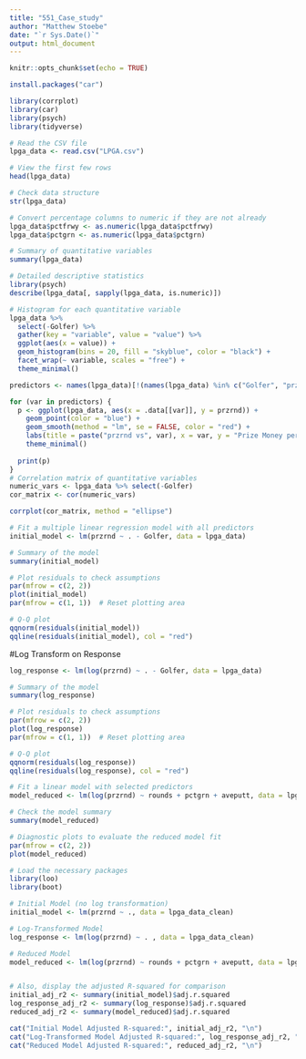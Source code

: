 ```yaml
---
title: "551_Case_study"
author: "Matthew Stoebe"
date: "`r Sys.Date()`"
output: html_document
---
```


```r
knitr::opts_chunk$set(echo = TRUE)

install.packages("car")

library(corrplot)
library(car)
library(psych)
library(tidyverse)
```


```r

# Read the CSV file
lpga_data <- read.csv("LPGA.csv")

# View the first few rows
head(lpga_data)

# Check data structure
str(lpga_data)

# Convert percentage columns to numeric if they are not already
lpga_data$pctfrwy <- as.numeric(lpga_data$pctfrwy)
lpga_data$pctgrn <- as.numeric(lpga_data$pctgrn)

# Summary of quantitative variables
summary(lpga_data)

# Detailed descriptive statistics
library(psych)
describe(lpga_data[, sapply(lpga_data, is.numeric)])

# Histogram for each quantitative variable
lpga_data %>%
  select(-Golfer) %>%
  gather(key = "variable", value = "value") %>%
  ggplot(aes(x = value)) +
  geom_histogram(bins = 20, fill = "skyblue", color = "black") +
  facet_wrap(~ variable, scales = "free") +
  theme_minimal()

predictors <- names(lpga_data)[!(names(lpga_data) %in% c("Golfer", "przrnd"))]

for (var in predictors) {
  p <- ggplot(lpga_data, aes(x = .data[[var]], y = przrnd)) +
    geom_point(color = "blue") +
    geom_smooth(method = "lm", se = FALSE, color = "red") +
    labs(title = paste("przrnd vs", var), x = var, y = "Prize Money per Round") +
    theme_minimal()
  
  print(p)
}
# Correlation matrix of quantitative variables
numeric_vars <- lpga_data %>% select(-Golfer)
cor_matrix <- cor(numeric_vars)

corrplot(cor_matrix, method = "ellipse")


```

```r
# Fit a multiple linear regression model with all predictors
initial_model <- lm(przrnd ~ . - Golfer, data = lpga_data)

# Summary of the model
summary(initial_model)

# Plot residuals to check assumptions
par(mfrow = c(2, 2))
plot(initial_model)
par(mfrow = c(1, 1))  # Reset plotting area

# Q-Q plot
qqnorm(residuals(initial_model))
qqline(residuals(initial_model), col = "red")

```

#Log Transform on Response
```r
log_response <- lm(log(przrnd) ~ . - Golfer, data = lpga_data)

# Summary of the model
summary(log_response)

# Plot residuals to check assumptions
par(mfrow = c(2, 2))
plot(log_response)
par(mfrow = c(1, 1))  # Reset plotting area

# Q-Q plot
qqnorm(residuals(log_response))
qqline(residuals(log_response), col = "red")


```
```r
# Fit a linear model with selected predictors
model_reduced <- lm(log(przrnd) ~ rounds + pctgrn + aveputt, data = lpga_data)

# Check the model summary
summary(model_reduced)

# Diagnostic plots to evaluate the reduced model fit
par(mfrow = c(2, 2))
plot(model_reduced)

```
```r
# Load the necessary packages
library(loo)
library(boot)
```


```r
# Initial Model (no log transformation)
initial_model <- lm(przrnd ~ ., data = lpga_data_clean)

# Log-Transformed Model
log_response <- lm(log(przrnd) ~ . , data = lpga_data_clean)

# Reduced Model
model_reduced <- lm(log(przrnd) ~ rounds + pctgrn + aveputt, data = lpga_data_clean)


# Also, display the adjusted R-squared for comparison
initial_adj_r2 <- summary(initial_model)$adj.r.squared
log_response_adj_r2 <- summary(log_response)$adj.r.squared
reduced_adj_r2 <- summary(model_reduced)$adj.r.squared

cat("Initial Model Adjusted R-squared:", initial_adj_r2, "\n")
cat("Log-Transformed Model Adjusted R-squared:", log_response_adj_r2, "\n")
cat("Reduced Model Adjusted R-squared:", reduced_adj_r2, "\n")

```

